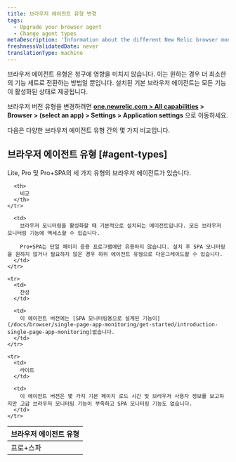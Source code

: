 ```yaml
---
title: 브라우저 에이전트 유형 변경
tags:
  - Upgrade your browser agent
  - Change agent types
metaDescription: 'Information about the different New Relic browser monitoring agent types (Lite, Pro, or Pro+SPA).'
freshnessValidatedDate: never
translationType: machine
---
```


브라우저 에이전트 유형은 청구에 영향을 미치지 않습니다. 이는 원하는 경우 더 최소한의 기능 세트로 전환하는 방법일 뿐입니다. 설치된 기본 브라우저 에이전트는 모든 <InlinePopover type="browser"/>기능이 활성화된 상태로 제공됩니다.

브라우저 버전 유형을 변경하려면 <DNT>**[one.newrelic.com > All capabilities](https://one.newrelic.com/all-capabilities) > Browser > (select an app) > Settings > Application settings**</DNT> 으로 이동하세요.

다음은 다양한 브라우저 에이전트 유형 간의 몇 가지 비교입니다.

## 브라우저 에이전트 유형 [#agent-types]

Lite, Pro 및 Pro+SPA의 세 가지 유형의 브라우저 에이전트가 있습니다.

<table>
  <thead>
    <tr>
      <th style={{ width: "150px" }}>
        브라우저 에이전트 유형
      </th>

      <th>
        비교
      </th>
    </tr>
  </thead>

  <tbody>
    <tr>
      <td>
        프로+스파
      </td>

      <td>
        브라우저 모니터링을 활성화할 때 기본적으로 설치되는 에이전트입니다. 모든 브라우저 모니터링 기능에 액세스할 수 있습니다.

        Pro+SPA는 단일 페이지 응용 프로그램에만 유용하지 않습니다. 설치 후 SPA 모니터링을 원하지 않거나 필요하지 않은 경우 하위 에이전트 유형으로 다운그레이드할 수 있습니다.
      </td>
    </tr>

    <tr>
      <td>
        찬성
      </td>

      <td>
        이 에이전트 버전에는 [SPA 모니터링용으로 설계된 기능이](/docs/browser/single-page-app-monitoring/get-started/introduction-single-page-app-monitoring)없습니다.
      </td>
    </tr>

    <tr>
      <td>
        라이트
      </td>

      <td>
        이 에이전트 버전은 몇 가지 기본 페이지 로드 시간 및 브라우저 사용자 정보를 보고하지만 고급 브라우저 모니터링 기능이 부족하고 SPA 모니터링 기능도 없습니다.
      </td>
    </tr>
  </tbody>
</table>